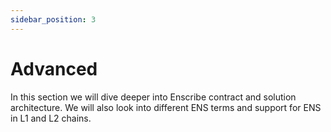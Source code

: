 ```yaml
---
sidebar_position: 3
---
```


# Advanced


In this section we will dive deeper into Enscribe contract and solution architecture.
We will also look into different ENS terms and support for ENS in L1 and L2 chains.

<DocCardList />

